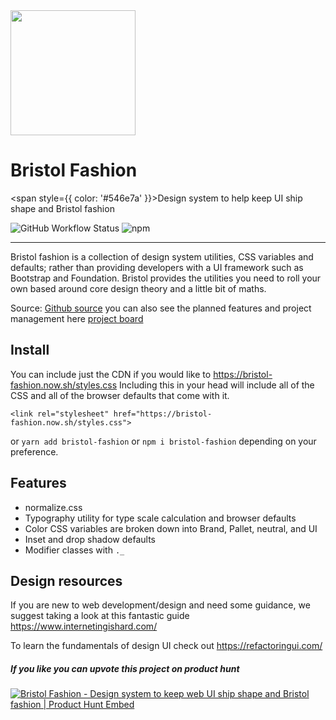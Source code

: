 
<Meta title="1. Intro/Getting Started" />

<div style={{ textAlign: 'center' }}>
  <img src={logo} height="200px" style={{ marginBottom: '2rem' }}/>

  # Bristol Fashion

  <span style={{ color: '#546e7a' }}>Design system to help keep UI ship shape and Bristol fashion</span>

![GitHub Workflow Status](https://img.shields.io/github/workflow/status/maxmckenzie/bristol-fashion/lint?style=flat-square) ![npm](https://img.shields.io/npm/v/bristol-fashion?style=flat-square)

</div>

------

Bristol fashion is a collection of design system utilities, CSS variables and defaults; rather than providing developers with a UI framework such as Bootstrap and Foundation. Bristol provides the utilities you need to roll your own based around core design theory and a little bit of maths.

Source: [Github source](https://github.com/maxmckenzie/bristol-fashion) you can also see the planned features and project management here [project board](https://github.com/maxmckenzie/bristol-fashion/projects)

## Install

You can include just the CDN if you would like to https://bristol-fashion.now.sh/styles.css Including this in your head will include all of the CSS and all of the browser defaults that come with it.

```
<link rel="stylesheet" href="https://bristol-fashion.now.sh/styles.css">
```

or `yarn add bristol-fashion` or `npm i bristol-fashion` depending on your preference.

## Features

- normalize.css
- Typography utility for type scale calculation and browser defaults
- Color CSS variables are broken down into Brand, Pallet, neutral, and UI
- Inset and drop shadow defaults
- Modifier classes with `._`

## Design resources

If you are new to web development/design and need some guidance, we suggest taking a look at this fantastic guide https://www.internetingishard.com/

To learn the fundamentals of design UI check out https://refactoringui.com/ 

##### If you like you can upvote this project on product hunt

<a href="https://www.producthunt.com/posts/bristol-fashion?utm_source=badge-featured&utm_medium=badge&utm_souce=badge-bristol-fashion" target="_blank"><img src="https://api.producthunt.com/widgets/embed-image/v1/featured.svg?post_id=194030&theme=light" alt="Bristol Fashion - Design system to keep web UI ship shape and Bristol fashion | Product Hunt Embed"/></a>
